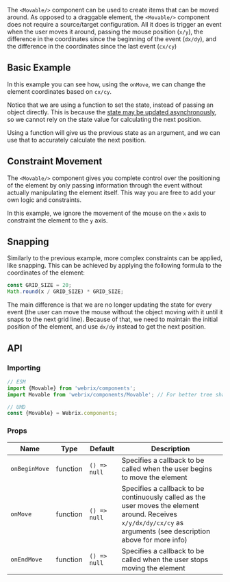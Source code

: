 
The `<Movable/>` component can be used to create items that can be moved around. As opposed to a draggable element,
the `<Movable/>` component does not require a source/target configuration. All it does is trigger an event when the user
moves it around, passing the mouse position (`x/y`), the difference in the coordinates since the beginning of the event
(`dx/dy`), and the difference in the coordinates since the last event (`cx/cy`)

## Basic Example

<Example file='docs/components/movable/BasicExample' height={200}/>

In this example you can see how, using the `onMove`, we can change the element coordinates based on `cx/cy`.

Notice that we are using a function to set the state, instead of passing an object directly.
This is because the [state may be updated asynchronously](https://reactjs.org/docs/state-and-lifecycle.html#state-updates-may-be-asynchronous),
so we cannot rely on the state value for calculating the next position.

Using a function will give us the previous state as an argument, and we can use that to accurately calculate the
next position.

## Constraint Movement

<Example file='docs/components/movable/ConstraintMovement' height={200}/>

The `<Movable/>` component gives you complete control over the positioning of the element by only passing information
through the event without actually manipulating the element itself.
This way you are free to add your own logic and constraints.

In this example, we ignore the movement of the mouse on the `x` axis to constraint the element to the `y`
axis.

## Snapping

<Example file='docs/components/movable/Snapping' height={200}/>

Similarly to the previous example, more complex constraints can be applied, like snapping.
This can be achieved by applying the following formula to the coordinates of the element:

```jsx
const GRID_SIZE = 20;
Math.round(x / GRID_SIZE) * GRID_SIZE;
```

The main difference is that we are no longer updating the state for every event (the user can move
the mouse without the object moving with it until it snaps to the next grid line).
Because of that, we need to maintain the initial position of the element, and use `dx/dy`
instead to get the next position.

## API

### Importing

```jsx
// ESM
import {Movable} from 'webrix/components';
import Movable from 'webrix/components/Movable'; // For better tree shaking

// UMD
const {Movable} = Webrix.components;
```
### Props

Name|Type|Default|Description
---|---|---|---
`onBeginMove`|function|`() => null`|Specifies a callback to be called when the user begins to move the element
`onMove`|function|`() => null`|Specifies a callback to be continuously called as the user moves the element around. Receives `x/y/dx/dy/cx/cy` as arguments (see description above for more info)
`onEndMove`|function|`() => null`|Specifies a callback to be called when the user stops moving the element

